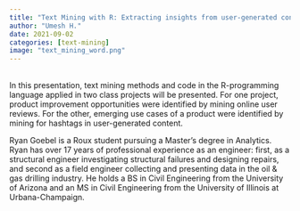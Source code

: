 ---
title: "Text Mining with R: Extracting insights from user-generated content"
author: "Umesh H."
date: 2021-09-02
categories: [text-mining]
image: "text_mining_word.png"
---

\
In this presentation, text mining methods and code in the R-programming language applied in two class projects will be presented. For one project, product improvement opportunities were identified by mining online user reviews. For the other, emerging use cases of a product were identified by mining for hashtags in user-generated content.

Ryan Goebel is a Roux student pursuing a Master's degree in Analytics. Ryan has over 17 years of professional experience as an engineer: first, as a structural engineer investigating structural failures and designing repairs, and second as a field engineer collecting and presenting data in the oil & gas drilling industry. He holds a BS in Civil Engineering from the University of Arizona and an MS in Civil Engineering from the University of Illinois at Urbana-Champaign.
